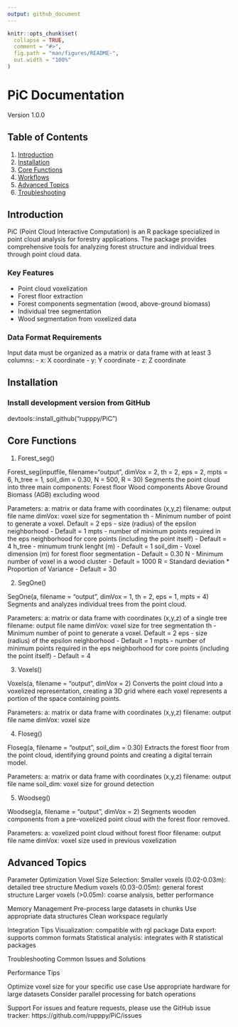 ```yaml
---
output: github_document
---
```


<!-- README.md is generated from README.Rmd. Please edit that file -->

```r
knitr::opts_chunk$set(
  collapse = TRUE,
  comment = "#>",
  fig.path = "man/figures/README-",
  out.width = "100%"
)
```

# PiC Documentation

Version 1.0.0

## Table of Contents
1. [Introduction](#introduction)
2. [Installation](#installation)
3. [Core Functions](#core-functions)
4. [Workflows](#workflows)
5. [Advanced Topics](#advanced-topics) 
6. [Troubleshooting](#troubleshooting)

## Introduction
PiC (Point Cloud Interactive Computation) is an R package specialized in point cloud analysis for forestry applications. The package provides comprehensive tools for analyzing forest structure and individual trees through point cloud data.

### Key Features
- Point cloud voxelization
- Forest floor extraction
- Forest components segmentation (wood, above-ground biomass)
- Individual tree segmentation 
- Wood segmentation from voxelized data

### Data Format Requirements
Input data must be organized as a matrix or data frame with at least 3 columns:
- x: X coordinate
- y: Y coordinate
- z: Z coordinate

## Installation

### Install development version from GitHub
devtools::install_github("rupppy/PiC")


## Core Functions

1. Forest_seg()

Forest_seg(inputfile, filename="output", dimVox = 2, th = 2, eps = 2, mpts = 6, h_tree = 1, soil_dim = 0.30, N = 500, R = 30)
Segments the point cloud into three main components:
Forest floor
Wood components
Above Ground Biomass (AGB) excluding wood

Parameters:
a: matrix or data frame with coordinates (x,y,z)
filename: output file name
dimVox: voxel size for segmentation
th - Minimum number of point to generate a voxel. Default = 2
eps - size (radius) of the epsilon neighborhood - Default = 1
mpts - number of minimum points required in the eps neighborhood for core points (including the point itself) - Default = 4
h_tree - minumum trunk lenght (m) - Default = 1
soil_dim - Voxel dimension (m) for forest floor segmentation - Default = 0.30
N - Minimum number of voxel in a wood cluster - Default = 1000
R = Standard deviation * Proportion of Variance - Default = 30


2. SegOne()

SegOne(a, filename = "output", dimVox = 1, th = 2, eps = 1, mpts = 4)
Segments and analyzes individual trees from the point cloud.

Parameters:
a: matrix or data frame with coordinates (x,y,z) of a single tree
filename: output file name
dimVox: voxel size for tree segmentation
th - Minimum number of point to generate a voxel. Default = 2
eps - size (radius) of the epsilon neighborhood - Default = 1
mpts - number of minimum points required in the eps neighborhood for core points (including the point itself) - Default = 4


3. Voxels()

Voxels(a, filename = "output", dimVox = 2)
Converts the point cloud into a voxelized representation, creating a 3D grid where each voxel represents a portion of the space containing points.

Parameters:
a: matrix or data frame with coordinates (x,y,z)
filename: output file name
dimVox: voxel size

4. Floseg()

Floseg(a, filename = "output", soil_dim = 0.30)
Extracts the forest floor from the point cloud, identifying ground points and creating a digital terrain model.

Parameters:
a: matrix or data frame with coordinates (x,y,z)
filename: output file name
soil_dim: voxel size for ground detection


5. Woodseg()

Woodseg(a, filename = "output", dimVox = 2)
Segments wooden components from a pre-voxelized point cloud with the forest floor removed.

Parameters:
a: voxelized point cloud without forest floor
filename: output file name
dimVox: voxel size used in previous voxelization




## Advanced Topics

Parameter Optimization
Voxel Size Selection:
Smaller voxels (0.02-0.03m): detailed tree structure
Medium voxels (0.03-0.05m): general forest structure
Larger voxels (>0.05m): coarse analysis, better performance

Memory Management
Pre-process large datasets in chunks
Use appropriate data structures
Clean workspace regularly

Integration Tips
Visualization: compatible with rgl package
Data export: supports common formats
Statistical analysis: integrates with R statistical packages

Troubleshooting
Common Issues and Solutions


Performance Tips

Optimize voxel size for your specific use case
Use appropriate hardware for large datasets
Consider parallel processing for batch operations

Support
For issues and feature requests, please use the GitHub issue tracker:
https://github.com/rupppy/PiC/issues
